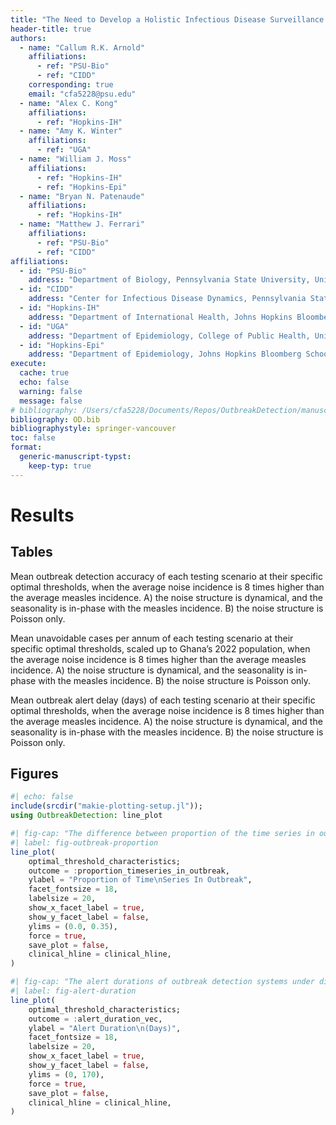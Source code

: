 ```yaml
---
title: "The Need to Develop a Holistic Infectious Disease Surveillance System"
header-title: true
authors:
  - name: "Callum R.K. Arnold"
    affiliations:
      - ref: "PSU-Bio"
      - ref: "CIDD"
    corresponding: true
    email: "cfa5228@psu.edu"
  - name: "Alex C. Kong"
    affiliations:
      - ref: "Hopkins-IH"
  - name: "Amy K. Winter"
    affiliations:
      - ref: "UGA"
  - name: "William J. Moss"
    affiliations:
      - ref: "Hopkins-IH"
      - ref: "Hopkins-Epi"
  - name: "Bryan N. Patenaude"
    affiliations:
      - ref: "Hopkins-IH"
  - name: "Matthew J. Ferrari"
    affiliations:
      - ref: "PSU-Bio"
      - ref: "CIDD"
affiliations:
  - id: "PSU-Bio"
    address: "Department of Biology, Pennsylvania State University, University Park, PA, USA 16802"
  - id: "CIDD"
    address: "Center for Infectious Disease Dynamics, Pennsylvania State University, University Park, PA, USA 16802"
  - id: "Hopkins-IH"
    address: "Department of International Health, Johns Hopkins Bloomberg School of Public Health, Baltimore, MD, USA 21205"
  - id: "UGA"
    address: "Department of Epidemiology, College of Public Health, University of Georgia, Athens, GA, USA 30602"
  - id: "Hopkins-Epi"
    address: "Department of Epidemiology, Johns Hopkins Bloomberg School of Public Health, Baltimore, MD, USA 21205"
execute:
  cache: true
  echo: false
  warning: false
  message: false
# bibliography: /Users/cfa5228/Documents/Repos/OutbreakDetection/manuscript/OD.bib
bibliography: OD.bib
bibliographystyle: springer-vancouver
toc: false
format:
  generic-manuscript-typst:
    keep-typ: true
---
```


# Results

## Tables

::: {#tbl-optimal-thresholds-accuracy}

```{=typst}
#let accuracy = csv("optimal-thresholds_accuracy.csv")

#table(
  columns: 9,
    fill: (x, y) => {
      if y == 0 {gray}
      if y == 1 {gray}
    },
  [], table.cell(colspan: 2, align: center, "Test Characteristic"), table.cell(colspan: 6, align: center, "Testing Rate"),
  ..accuracy.flatten()
)
```

Mean outbreak detection accuracy of each testing scenario at their specific optimal thresholds, when the average noise incidence is 8 times higher than the average measles incidence. A) the noise structure is dynamical, and the seasonality is in-phase with the measles incidence. B) the noise structure is Poisson only.

:::

::: {#tbl-optimal-thresholds-unavoidable}

```{=typst}
#let optimal_thresholds = csv("optimal-thresholds_unavoidable-cases.csv")

#table(
  columns: 9,
    fill: (x, y) => {
      if y == 0 {gray}
      if y == 1 {gray}
    },
  [], table.cell(colspan: 2, align: center, "Test Characteristic"), table.cell(colspan: 6, align: center, "Testing Rate"),
  ..optimal_thresholds.flatten()
)
```

Mean unavoidable cases per annum of each testing scenario at their specific optimal thresholds, scaled up to Ghana’s 2022 population, when the average noise incidence is 8 times higher than the average measles incidence. A) the noise structure is dynamical, and the seasonality is in-phase with the measles incidence. B) the noise structure is Poisson only.

:::

::: {#tbl-optimal-thresholds-delays}

```{=typst}
#let optimal_thresholds = csv("optimal-thresholds_detection-delays.csv")

#table(
  columns: 9,
    fill: (x, y) => {
      if y == 0 {gray}
      if y == 1 {gray}
    },
  [], table.cell(colspan: 2, align: center, "Test Characteristic"), table.cell(colspan: 6, align: center, "Testing Rate"),
  ..optimal_thresholds.flatten()
)
```

Mean outbreak alert delay (days) of each testing scenario at their specific optimal thresholds, when the average noise incidence is 8 times higher than the average measles incidence. A) the noise structure is dynamical, and the seasonality is in-phase with the measles incidence. B) the noise structure is Poisson only.

:::


## Figures

```julia
#| echo: false
include(srcdir("makie-plotting-setup.jl"));
using OutbreakDetection: line_plot
```

```julia
#| fig-cap: "The difference between proportion of the time series in outbreak for outbreak detection systems under different testing rates and noise structures. The shaded bands illustrate the 80% central interval, and the solid/dashed lines represent the mean estimate."
#| label: fig-outbreak-proportion
line_plot(
    optimal_threshold_characteristics;
    outcome = :proportion_timeseries_in_outbreak,
    ylabel = "Proportion of Time\nSeries In Outbreak",
    facet_fontsize = 18,
    labelsize = 20,
    show_x_facet_label = true,
    show_y_facet_label = false,
    ylims = (0.0, 0.35),
    force = true,
    save_plot = false,
    clinical_hline = clinical_hline,
)
```

```julia
#| fig-cap: "The alert durations of outbreak detection systems under different testing rates and noise structures. The shaded bands illustrate the 80% central interval, and the solid/dashed lines represent the mean estimate."
#| label: fig-alert-duration
line_plot(
    optimal_threshold_characteristics;
    outcome = :alert_duration_vec,
    ylabel = "Alert Duration\n(Days)",
    facet_fontsize = 18,
    labelsize = 20,
    show_x_facet_label = true,
    show_y_facet_label = false,
    ylims = (0, 170),
    force = true,
    save_plot = false,
    clinical_hline = clinical_hline,
)
```



